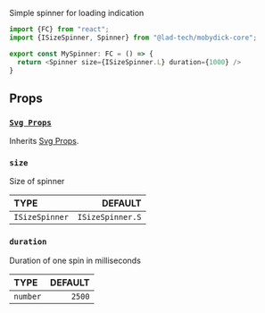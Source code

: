 Simple spinner for loading indication

```typescript jsx
import {FC} from "react";
import {ISizeSpinner, Spinner} from "@lad-tech/mobydick-core";

export const MySpinner: FC = () => {
  return <Spinner size={ISizeSpinner.L} duration={1000} />
}
```

## Props

### [`Svg Props`](https://github.com/software-mansion/react-native-svg/blob/main/USAGE.md#common-props)

Inherits [Svg Props](https://github.com/software-mansion/react-native-svg/blob/main/USAGE.md#common-props).

### `size`

Size of spinner

| TYPE         |        DEFAULT |
|:-------------|---------------:|
| `ISizeSpinner` | `ISizeSpinner.S` |


### `duration`

Duration of one spin in milliseconds

| TYPE     | DEFAULT |
|:---------|--------:|
| `number` |  `2500` |
